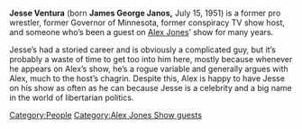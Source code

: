 '''Jesse Ventura''' (born '''James George Janos,''' July 15, 1951) is a former pro wrestler, former Governor of Minnesota, former conspiracy TV show host, and someone who’s been a guest on [[Alex Jones]]’ show for many years.

Jesse’s had a storied career and is obviously a complicated guy, but it’s probably a waste of time to get too into him here, mostly because whenever he appears on Alex’s show, he’s a rogue variable and generally argues with Alex, much to the host’s chagrin. Despite this, Alex is happy to have Jesse on his show as often as he can because Jesse is a celebrity and a big name in the world of libertarian politics.
[[Category:People]]
[[Category:Alex Jones Show guests]]